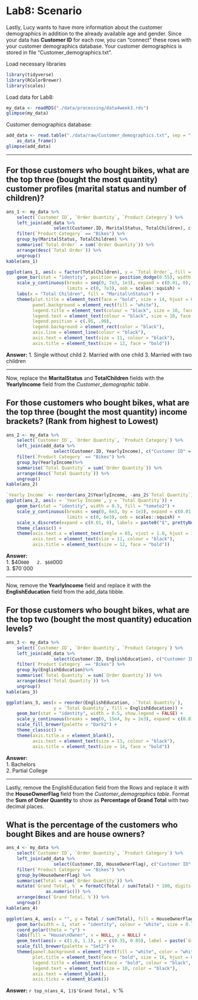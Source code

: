 
# Lab8: Scenario
Lastly, Lucy wants to have more information about the customer demographics in addition to the already available age and gender. Since your data has **Customer ID** for each row, you can "connect" these rows with your customer demographics database. Your customer demographics is stored in file "Customer_demographics.txt".

Load necessary libraries
```r
library(tidyverse)
library(RColorBrewer)
library(scales)
```
Load data for Lab8:
```r
my_data <- readRDS("./data/processing/data4week3.rds")
glimpse(my_data)
```
Customer demographics database:
```r
add_data <- read.table("./data/raw/Customer_demographics.txt", sep = ",", header = T) %>%
    as_data_frame()
glimpse(add_data)
```

---

## For those customers who bought bikes, what are the top three (bought the most quantity) customer profiles (marital status and number of children)?
```r
ans_1 <- my_data %>%
    select(`Customer ID`, `Order Quantity`, `Product Category`) %>%
    left_join(add_data %>%
                  select(Customer.ID, MaritalStatus, TotalChildren), c("Customer ID" = "Customer.ID")) %>% 
    filter(`Product Category` == "Bikes") %>%
    group_by(MaritalStatus, TotalChildren) %>%
    summarise(`Total Order` = sum(`Order Quantity`)) %>%
    arrange(desc(`Total Order`)) %>% 
    ungroup()
kable(ans_1)
```
```r
ggplot(ans_1, aes(x = factor(TotalChildren), y = `Total Order`, fill = factor(MaritalStatus))) +
    geom_bar(stat = "identity", position = position_dodge(0.55), width = 0.5) +
    scale_y_continuous(breaks = seq(0, 7e3, 1e3), expand = c(0.01, 0),
                       limits = c(0, 7e3), oob = scales::squish) +
    labs(x = "Total Children", fill = "Marital\nStatus") +
    theme(plot.title = element_text(face = "bold", size = 14, hjust = 0.3),
          panel.background = element_rect(fill = "white"),
          legend.title = element_text(colour = "black", size = 10, face = "bold"),
          legend.text = element_text(colour = "black", size = 10, face = "bold"),
          legend.position = c(.95, .90),
          legend.background = element_rect(color = "black"),
          axis.line = element_line(colour = "black"),
          axis.text = element_text(size = 11, colour = "black"),
          axis.title = element_text(size = 12, face = "bold"))
```
**Answer:**
1. Single without child
2. Married with one child
3. Married with two children

---

Now, replace the **MaritalStatus** and **TotalChildren** fields with the **YearlyIncome** field from the *Customer_demographic table*.

## For those customers who bought bikes, what are the top three (bought the most quantity) income brackets? (Rank from highest to Lowest) 
```r
ans_2 <- my_data %>%
    select(`Customer ID`, `Order Quantity`, `Product Category`) %>%
    left_join(add_data %>%
                  select(Customer.ID, YearlyIncome), c("Customer ID" = "Customer.ID")) %>% 
    filter(`Product Category` == "Bikes") %>%
    group_by(YearlyIncome)%>%
    summarise(`Total Quantity` = sum(`Order Quantity`)) %>%
    arrange(desc(`Total Quantity`)) %>% 
    ungroup()
kable(ans_2)
```
```r
`Yearly Income` <- reorder(ans_2$YearlyIncome, -ans_2$`Total Quantity`)
ggplot(ans_2, aes(x = `Yearly Income`, y = `Total Quantity`)) +
    geom_bar(stat = "identity", width = 0.5, fill = "tomato2") +
    scale_y_continuous(breaks = seq(0, 6e3, by = 1e3), expand = c(0.01, 0),
                       limits = c(0, 6e3), oob = scales::squish) +
    scale_x_discrete(expand = c(0.01, 0), labels = paste0("$", prettyNum(`Yearly Income`, big.mark = "'"))) + 
    theme_classic() +
    theme(axis.text.x = element_text(angle = 65, vjust = 1.0, hjust = 1.0),
          axis.text = element_text(size = 11, colour = "black"),
          axis.title = element_text(size = 12, face = "bold"))
```
**Answer:**  
1. $40`000  
2. $60`000  
3. $70`000  

---

Now, remove the **YearlyIncome** field and replace it with the **EnglishEducation** field from the add_data tibble.

## For those customers who bought bikes, what are the top two (bought the most quantity) education levels?
```r
ans_3 <- my_data %>%
    select(`Customer ID`, `Order Quantity`, `Product Category`) %>%
    left_join(add_data %>%
                  select(Customer.ID, EnglishEducation), c("Customer ID" = "Customer.ID")) %>% 
    filter(`Product Category` == "Bikes") %>%
    group_by(EnglishEducation)%>%
    summarise(`Total Quantity` = sum(`Order Quantity`)) %>%
    arrange(desc(`Total Quantity`)) %>% 
    ungroup()
kable(ans_3)
```
```r
ggplot(ans_3, aes(x = reorder(EnglishEducation, -`Total Quantity`),
                  y = `Total Quantity`, fill = EnglishEducation)) +
    geom_bar(stat = "identity", width = 0.5, show.legend = FALSE) +
    scale_y_continuous(breaks = seq(0, 15e4, by = 2e3), expand = c(0.01, 0)) +
    scale_fill_brewer(palette = "Dark2") +
    theme_classic() +
    theme(axis.title.x = element_blank(),
          axis.text = element_text(size = 13, colour = "black"),
          axis.title = element_text(size = 14, face = "bold"))
```
**Answer:**  
1. Bachelors  
2. Partial College  

---

Lastly, remove the EnglishEducation field from the Rows and replace it with the **HouseOwnerFlag** field from the *Customer_demographics table*. Format the **Sum of Order Quantity** to show as **Percentage of Grand Total** with two decimal places.

## What is the percentage of the customers who bought Bikes and are house owners?
```r
ans_4 <- my_data %>%
    select(`Customer ID`, `Order Quantity`, `Product Category`) %>%
    left_join(add_data %>%
                  select(Customer.ID, HouseOwnerFlag), c("Customer ID" = "Customer.ID")) %>% 
    filter(`Product Category` == "Bikes") %>%
    group_by(HouseOwnerFlag) %>%
    summarise(Total = sum(`Order Quantity`)) %>%
    mutate(`Grand Total, %` = formatC(Total / sum(Total) * 100, digits = 2, format = "f") %>%
               as.numeric()) %>%
    arrange(desc(`Grand Total, %`)) %>% 
    ungroup()
kable(ans_4)
```
```r
ggplot(ans_4, aes(x = "", y = Total / sum(Total), fill = HouseOwnerFlag)) +
    geom_bar(width = 1, stat = "identity", colour = "white", size = 0.7) +
    coord_polar(theta = "y") +
    labs(fill = "House\nOwner", x = NULL, y = NULL) +
    geom_text(aes(x = c(1.0, 1.1), y = c(0.35, 0.85), label = paste(`Grand Total, %`, "%")), size = 8) +
    scale_fill_brewer(palette = "Set2") +
    theme(panel.background = element_rect(fill = "white", color = "white"),
          plot.title = element_text(face = "bold", size = 16, hjust = 0.6),
          legend.title = element_text(face = "bold", colour = "black", size = 12),
          legend.text = element_text(size = 10, color = "black"),
          axis.text = element_blank(),
          axis.ticks = element_blank())
```
**Answer:** `r top_n(ans_4, 1)$'Grand Total, %'`%